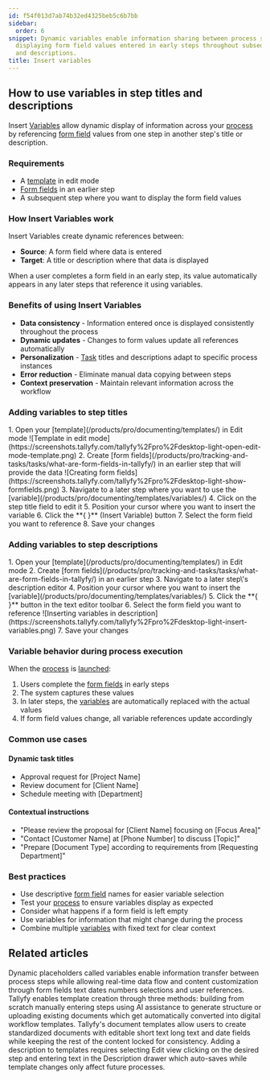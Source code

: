 ```yaml
---
id: f54f013d7ab74b32ed4325beb5c6b7bb
sidebar:
  order: 6
snippet: Dynamic variables enable information sharing between process steps by automatically
  displaying form field values entered in early steps throughout subsequent task titles
  and descriptions.
title: Insert variables
---
```


## How to use variables in step titles and descriptions

Insert [Variables](/products/pro/documenting/templates/variables/) allow dynamic display of information across your [process](/products/pro/tracking-and-tasks/processes/) by referencing [form field](/products/pro/tracking-and-tasks/tasks/what-are-form-fields-in-tallyfy/) values from one step in another step\'s title or description.

### Requirements
- A [template](/products/pro/documenting/templates/) in edit mode
- [Form fields](/products/pro/tracking-and-tasks/tasks/what-are-form-fields-in-tallyfy/) in an earlier step
- A subsequent step where you want to display the form field values

### How Insert Variables work

Insert Variables create dynamic references between:
- **Source**: A form field where data is entered
- **Target**: A title or description where that data is displayed

When a user completes a form field in an early step, its value automatically appears in any later steps that reference it using variables.

### Benefits of using Insert Variables
- **Data consistency** - Information entered once is displayed consistently throughout the process
- **Dynamic updates** - Changes to form values update all references automatically
- **Personalization** - [Task](/products/pro/tracking-and-tasks/tasks/) titles and descriptions adapt to specific process instances
- **Error reduction** - Eliminate manual data copying between steps
- **Context preservation** - Maintain relevant information across the workflow

### Adding variables to step titles

<Steps>
1. Open your [template](/products/pro/documenting/templates/) in Edit mode
   ![Template in edit mode](https://screenshots.tallyfy.com/tallyfy%2Fpro%2Fdesktop-light-open-edit-mode-template.png)
2. Create [form fields](/products/pro/tracking-and-tasks/tasks/what-are-form-fields-in-tallyfy/) in an earlier step that will provide the data
   ![Creating form fields](https://screenshots.tallyfy.com/tallyfy%2Fpro%2Fdesktop-light-show-formfields.png)
3. Navigate to a later step where you want to use the [variable](/products/pro/documenting/templates/variables/)
4. Click on the step title field to edit it
5. Position your cursor where you want to insert the variable
6. Click the **{ }** (Insert Variable) button
7. Select the form field you want to reference
8. Save your changes
</Steps>

### Adding variables to step descriptions

<Steps>
1. Open your [template](/products/pro/documenting/templates/) in Edit mode
2. Create [form fields](/products/pro/tracking-and-tasks/tasks/what-are-form-fields-in-tallyfy/) in an earlier step
3. Navigate to a later step\'s description editor
4. Position your cursor where you want to insert the [variable](/products/pro/documenting/templates/variables/)
5. Click the **{ }** button in the text editor toolbar
6. Select the form field you want to reference
   ![Inserting variables in description](https://screenshots.tallyfy.com/tallyfy%2Fpro%2Fdesktop-light-insert-variables.png)
7. Save your changes
</Steps>

### Variable behavior during process execution

When the [process](/products/pro/tracking-and-tasks/processes/) is [launched](/products/pro/launching/):
1. Users complete the [form fields](/products/pro/tracking-and-tasks/tasks/what-are-form-fields-in-tallyfy/) in early steps
2. The system captures these values
3. In later steps, the [variables](/products/pro/documenting/templates/variables/) are automatically replaced with the actual values
4. If form field values change, all variable references update accordingly

### Common use cases

#### Dynamic task titles
- Approval request for [Project Name]
- Review document for [Client Name]
- Schedule meeting with [Department]

#### Contextual instructions
- "Please review the proposal for [Client Name] focusing on [Focus Area]"
- "Contact [Customer Name] at [Phone Number] to discuss [Topic]"
- "Prepare [Document Type] according to requirements from [Requesting Department]"

### Best practices
- Use descriptive [form field](/products/pro/tracking-and-tasks/tasks/what-are-form-fields-in-tallyfy/) names for easier variable selection
- Test your [process](/products/pro/tracking-and-tasks/processes/) to ensure variables display as expected
- Consider what happens if a form field is left empty
- Use variables for information that might change during the process
- Combine multiple [variables](/products/pro/documenting/templates/variables/) with fixed text for clear context


## Related articles
<CardGrid>
<LinkTitleCard header="<b>Templates > Variables</b>" href="/products/pro/documenting/templates/variables/" > Dynamic placeholders called variables enable information transfer between process steps while allowing real-time data flow and content customization through form fields text dates numbers selections and user references. </LinkTitleCard>
<LinkTitleCard header="<b>Templates > Create a template</b>" href="/products/pro/documenting/templates/create-template/" > Tallyfy enables template creation through three methods: building from scratch manually entering steps using AI assistance to generate structure or uploading existing documents which get automatically converted into digital workflow templates. </LinkTitleCard>
<LinkTitleCard header="<b>Documents > Add fields to document templates</b>" href="/products/pro/documenting/documents/how-can-i-add-editable-fields-to-my-tallyfy-documents/" > Tallyfy's document templates allow users to create standardized documents with editable short text long text and date fields while keeping the rest of the content locked for consistency. </LinkTitleCard>
<LinkTitleCard header="<b>Edit Templates > Add a description to a template</b>" href="/products/pro/documenting/templates/edit-templates/add-description/" > Adding a description to templates requires selecting Edit view clicking on the desired step and entering text in the Description drawer which auto-saves while template changes only affect future processes. </LinkTitleCard>
</CardGrid>